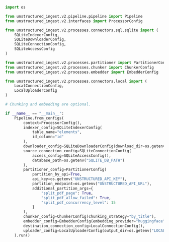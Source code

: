 ```python Python Ingest v2
import os

from unstructured_ingest.v2.pipeline.pipeline import Pipeline
from unstructured_ingest.v2.interfaces import ProcessorConfig

from unstructured_ingest.v2.processes.connectors.sql.sqlite import (
    SQLiteIndexerConfig,
    SQLiteDownloaderConfig,
    SQLiteConnectionConfig,
    SQLiteAccessConfig
)

from unstructured_ingest.v2.processes.partitioner import PartitionerConfig
from unstructured_ingest.v2.processes.chunker import ChunkerConfig
from unstructured_ingest.v2.processes.embedder import EmbedderConfig

from unstructured_ingest.v2.processes.connectors.local import (
    LocalConnectionConfig,
    LocalUploaderConfig
)

# Chunking and embedding are optional.

if __name__ == "__main__":
    Pipeline.from_configs(
        context=ProcessorConfig(),
        indexer_config=SQLiteIndexerConfig(
            table_name="elements",
            id_column="id"
        ),
        downloader_config=SQLiteDownloaderConfig(download_dir=os.getenv("LOCAL_FILE_DOWNLOAD_DIR")),
        source_connection_config=SQLiteConnectionConfig(
            access_config=SQLiteAccessConfig(),
            database_path=os.getenv("SQLITE_DB_PATH")
        ),
        partitioner_config=PartitionerConfig(
            partition_by_api=True,
            api_key=os.getenv("UNSTRUCTURED_API_KEY"),
            partition_endpoint=os.getenv("UNSTRUCTURED_API_URL"),
            additional_partition_args={
                "split_pdf_page": True,
                "split_pdf_allow_failed": True,
                "split_pdf_concurrency_level": 15
            }
        ),
        chunker_config=ChunkerConfig(chunking_strategy="by_title"),
        embedder_config=EmbedderConfig(embedding_provider="huggingface"),
        destination_connection_config=LocalConnectionConfig(),
        uploader_config=LocalUploaderConfig(output_dir=os.getenv("LOCAL_FILE_OUTPUT_DIR"))
    ).run()
```